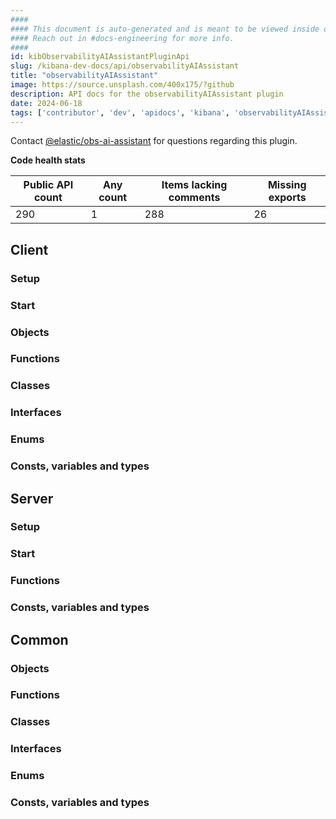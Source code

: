 ```yaml
---
####
#### This document is auto-generated and is meant to be viewed inside our experimental, new docs system.
#### Reach out in #docs-engineering for more info.
####
id: kibObservabilityAIAssistantPluginApi
slug: /kibana-dev-docs/api/observabilityAIAssistant
title: "observabilityAIAssistant"
image: https://source.unsplash.com/400x175/?github
description: API docs for the observabilityAIAssistant plugin
date: 2024-06-18
tags: ['contributor', 'dev', 'apidocs', 'kibana', 'observabilityAIAssistant']
---
```




Contact [@elastic/obs-ai-assistant](https://github.com/orgs/elastic/teams/obs-ai-assistant) for questions regarding this plugin.

**Code health stats**

| Public API count  | Any count | Items lacking comments | Missing exports |
|-------------------|-----------|------------------------|-----------------|
| 290 | 1 | 288 | 26 |

## Client

### Setup
<DocDefinitionList data={[observabilityAIAssistantObj.client.setup]}/>

### Start
<DocDefinitionList data={[observabilityAIAssistantObj.client.start]}/>

### Objects
<DocDefinitionList data={observabilityAIAssistantObj.client.objects}/>

### Functions
<DocDefinitionList data={observabilityAIAssistantObj.client.functions}/>

### Classes
<DocDefinitionList data={observabilityAIAssistantObj.client.classes}/>

### Interfaces
<DocDefinitionList data={observabilityAIAssistantObj.client.interfaces}/>

### Enums
<DocDefinitionList data={observabilityAIAssistantObj.client.enums}/>

### Consts, variables and types
<DocDefinitionList data={observabilityAIAssistantObj.client.misc}/>

## Server

### Setup
<DocDefinitionList data={[observabilityAIAssistantObj.server.setup]}/>

### Start
<DocDefinitionList data={[observabilityAIAssistantObj.server.start]}/>

### Functions
<DocDefinitionList data={observabilityAIAssistantObj.server.functions}/>

### Consts, variables and types
<DocDefinitionList data={observabilityAIAssistantObj.server.misc}/>

## Common

### Objects
<DocDefinitionList data={observabilityAIAssistantObj.common.objects}/>

### Functions
<DocDefinitionList data={observabilityAIAssistantObj.common.functions}/>

### Classes
<DocDefinitionList data={observabilityAIAssistantObj.common.classes}/>

### Interfaces
<DocDefinitionList data={observabilityAIAssistantObj.common.interfaces}/>

### Enums
<DocDefinitionList data={observabilityAIAssistantObj.common.enums}/>

### Consts, variables and types
<DocDefinitionList data={observabilityAIAssistantObj.common.misc}/>

